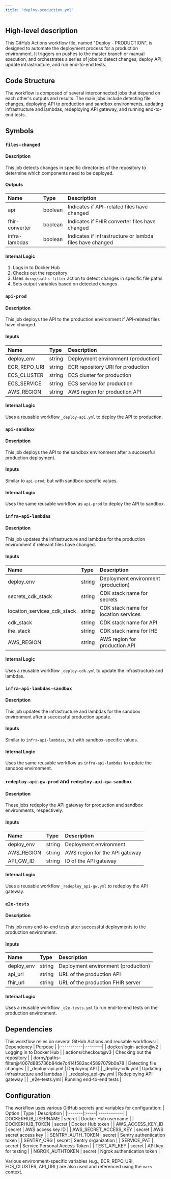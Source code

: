 ```yaml
---
title: "deploy-production.yml"
---
```


## High-level description
This GitHub Actions workflow file, named "Deploy - PRODUCTION", is designed to automate the deployment process for a production environment. It triggers on pushes to the master branch or manual execution, and orchestrates a series of jobs to detect changes, deploy API, update infrastructure, and run end-to-end tests.

## Code Structure
The workflow is composed of several interconnected jobs that depend on each other's outputs and results. The main jobs include detecting file changes, deploying API to production and sandbox environments, updating infrastructure and lambdas, redeploying API gateway, and running end-to-end tests.

## Symbols

### `files-changed`
#### Description
This job detects changes in specific directories of the repository to determine which components need to be deployed.

#### Outputs
| Name | Type | Description |
|:-----|:-----|:------------|
| api | boolean | Indicates if API-related files have changed |
| fhir-converter | boolean | Indicates if FHIR converter files have changed |
| infra-lambdas | boolean | Indicates if infrastructure or lambda files have changed |

#### Internal Logic
1. Logs in to Docker Hub
2. Checks out the repository
3. Uses `dorny/paths-filter` action to detect changes in specific file paths
4. Sets output variables based on detected changes

### `api-prod`
#### Description
This job deploys the API to the production environment if API-related files have changed.

#### Inputs
| Name | Type | Description |
|:-----|:-----|:------------|
| deploy_env | string | Deployment environment (production) |
| ECR_REPO_URI | string | ECR repository URI for production |
| ECS_CLUSTER | string | ECS cluster for production |
| ECS_SERVICE | string | ECS service for production |
| AWS_REGION | string | AWS region for production API |

#### Internal Logic
Uses a reusable workflow `_deploy-api.yml` to deploy the API to production.

### `api-sandbox`
#### Description
This job deploys the API to the sandbox environment after a successful production deployment.

#### Inputs
Similar to `api-prod`, but with sandbox-specific values.

#### Internal Logic
Uses the same reusable workflow as `api-prod` to deploy the API to sandbox.

### `infra-api-lambdas`
#### Description
This job updates the infrastructure and lambdas for the production environment if relevant files have changed.

#### Inputs
| Name | Type | Description |
|:-----|:-----|:------------|
| deploy_env | string | Deployment environment (production) |
| secrets_cdk_stack | string | CDK stack name for secrets |
| location_services_cdk_stack | string | CDK stack name for location services |
| cdk_stack | string | CDK stack name for API |
| ihe_stack | string | CDK stack name for IHE |
| AWS_REGION | string | AWS region for production API |

#### Internal Logic
Uses a reusable workflow `_deploy-cdk.yml` to update the infrastructure and lambdas.

### `infra-api-lambdas-sandbox`
#### Description
This job updates the infrastructure and lambdas for the sandbox environment after a successful production update.

#### Inputs
Similar to `infra-api-lambdas`, but with sandbox-specific values.

#### Internal Logic
Uses the same reusable workflow as `infra-api-lambdas` to update the sandbox environment.

### `redeploy-api-gw-prod` and `redeploy-api-gw-sandbox`
#### Description
These jobs redeploy the API gateway for production and sandbox environments, respectively.

#### Inputs
| Name | Type | Description |
|:-----|:-----|:------------|
| deploy_env | string | Deployment environment |
| AWS_REGION | string | AWS region for the API gateway |
| API_GW_ID | string | ID of the API gateway |

#### Internal Logic
Uses a reusable workflow `_redeploy_api-gw.yml` to redeploy the API gateway.

### `e2e-tests`
#### Description
This job runs end-to-end tests after successful deployments to the production environment.

#### Inputs
| Name | Type | Description |
|:-----|:-----|:------------|
| deploy_env | string | Deployment environment (production) |
| api_url | string | URL of the production API |
| fhir_url | string | URL of the production FHIR server |

#### Internal Logic
Uses a reusable workflow `_e2e-tests.yml` to run end-to-end tests on the production environment.

## Dependencies
This workflow relies on several GitHub Actions and reusable workflows:
| Dependency | Purpose |
|:-----------|:--------|
| docker/login-action@v2 | Logging in to Docker Hub |
| actions/checkout@v3 | Checking out the repository |
| dorny/paths-filter@4067d885736b84de7c414f582ac45897079b0a78 | Detecting file changes |
| _deploy-api.yml | Deploying API |
| _deploy-cdk.yml | Updating infrastructure and lambdas |
| _redeploy_api-gw.yml | Redeploying API gateway |
| _e2e-tests.yml | Running end-to-end tests |

## Configuration
The workflow uses various GitHub secrets and variables for configuration:
| Option | Type | Description |
|:-------|:-----|:------------|
| DOCKERHUB_USERNAME | secret | Docker Hub username |
| DOCKERHUB_TOKEN | secret | Docker Hub token |
| AWS_ACCESS_KEY_ID | secret | AWS access key ID |
| AWS_SECRET_ACCESS_KEY | secret | AWS secret access key |
| SENTRY_AUTH_TOKEN | secret | Sentry authentication token |
| SENTRY_ORG | secret | Sentry organization |
| SERVICE_PAT | secret | Service Personal Access Token |
| TEST_API_KEY | secret | API key for testing |
| NGROK_AUTHTOKEN | secret | Ngrok authentication token |

Various environment-specific variables (e.g., ECR_REPO_URI, ECS_CLUSTER, API_URL) are also used and referenced using the `vars` context.